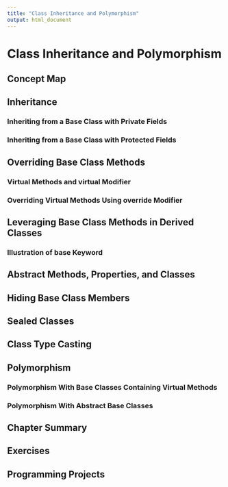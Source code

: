 ```yaml
---
title: "Class Inheritance and Polymorphism"
output: html_document
---
```


# Class Inheritance and Polymorphism

## Concept Map 

## Inheritance 

### Inheriting from a Base Class with Private Fields 

### Inheriting from a Base Class with Protected Fields 

## Overriding Base Class Methods 

### Virtual Methods and virtual Modifier 

### Overriding Virtual Methods Using override Modifier 

## Leveraging Base Class Methods in Derived Classes 

### Illustration of base Keyword 

## Abstract Methods, Properties, and Classes

## Hiding Base Class Members 

## Sealed Classes 

## Class Type Casting 

## Polymorphism 

### Polymorphism With Base Classes Containing Virtual Methods 

### Polymorphism With Abstract Base Classes 

## Chapter Summary 

## Exercises 

## Programming Projects